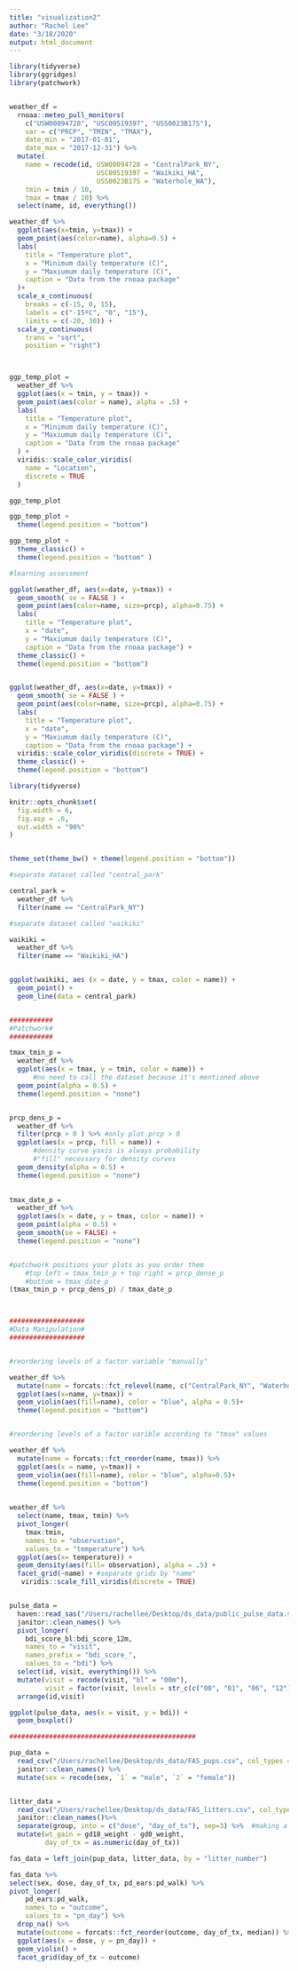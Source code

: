 ```yaml
---
title: "visualization2"
author: "Rachel Lee"
date: "3/18/2020"
output: html_document
---
```


```r
library(tidyverse)
library(ggridges)
library(patchwork)


weather_df = 
  rnoaa::meteo_pull_monitors(
    c("USW00094728", "USC00519397", "USS0023B17S"),
    var = c("PRCP", "TMIN", "TMAX"), 
    date_min = "2017-01-01",
    date_max = "2017-12-31") %>%
  mutate(
    name = recode(id, USW00094728 = "CentralPark_NY", 
                      USC00519397 = "Waikiki_HA",
                      USS0023B17S = "Waterhole_WA"),
    tmin = tmin / 10,
    tmax = tmax / 10) %>%
  select(name, id, everything())

weather_df %>%
  ggplot(aes(x=tmin, y=tmax)) +
  geom_point(aes(color=name), alpha=0.5) + 
  labs(
    title = "Temperature plot",
    x = "Minimum daily temperature (C)",
    y = "Maxiumum daily temperature (C)",
    caption = "Data from the rnoaa package"
  )+ 
  scale_x_continuous(
    breaks = c(-15, 0, 15), 
    labels = c("-15ºC", "0", "15"),
    limits = c(-20, 30)) + 
  scale_y_continuous(
    trans = "sqrt", 
    position = "right")



ggp_temp_plot = 
  weather_df %>% 
  ggplot(aes(x = tmin, y = tmax)) + 
  geom_point(aes(color = name), alpha = .5) + 
  labs(
    title = "Temperature plot",
    x = "Minimum daily temperature (C)",
    y = "Maxiumum daily temperature (C)",
    caption = "Data from the rnoaa package"
  ) + 
  viridis::scale_color_viridis(
    name = "Location", 
    discrete = TRUE
  )

ggp_temp_plot 

ggp_temp_plot + 
  theme(legend.position = "bottom")

ggp_temp_plot +
  theme_classic() +
  theme(legend.position = "bottom" ) 

#learning assessment

ggplot(weather_df, aes(x=date, y=tmax)) +
  geom_smooth( se = FALSE ) +
  geom_point(aes(color=name, size=prcp), alpha=0.75) +
  labs(
    title = "Temperature plot",
    x = "date",
    y = "Maxiumum daily temperature (C)",
    caption = "Data from the rnoaa package") +
  theme_classic() +
  theme(legend.position = "bottom")


ggplot(weather_df, aes(x=date, y=tmax)) +
  geom_smooth( se = FALSE ) +
  geom_point(aes(color=name, size=prcp), alpha=0.75) +
  labs(
    title = "Temperature plot",
    x = "date",
    y = "Maxiumum daily temperature (C)",
    caption = "Data from the rnoaa package") +
  viridis::scale_color_viridis(discrete = TRUE) + 
  theme_classic() +
  theme(legend.position = "bottom")

```



```r

library(tidyverse)

knitr::opts_chunk$set(
  fig.width = 6,
  fig.asp = .6,
  out.width = "90%"
)


theme_set(theme_bw() + theme(legend.position = "bottom"))

```



```r

#separate dataset called "central_park"

central_park = 
  weather_df %>%
  filter(name == "CentralPark_NY")

#separate dataset called "waikiki" 

waikiki = 
  weather_df %>% 
  filter(name == "Waikiki_HA")


ggplot(waikiki, aes (x = date, y = tmax, color = name)) +
  geom_point() +
  geom_line(data = central_park)


###########
#Patchwork#
###########

tmax_tmin_p = 
  weather_df %>%
  ggplot(aes(x = tmax, y = tmin, color = name)) +
      #no need to call the dataset because it's mentioned above
  geom_point(alpha = 0.5) +
  theme(legend.position = "none")


prcp_dens_p =
  weather_df %>%
  filter(prcp > 0 ) %>% #only plot prcp > 0
  ggplot(aes(x = prcp, fill = name)) +
      #density curve yaxis is always probability
      #"fill" necessary for density curves
  geom_density(alpha = 0.5) +
  theme(legend.position = "none")
  

tmax_date_p =
  weather_df %>%
  ggplot(aes(x = date, y = tmax, color = name)) +
  geom_point(alpha = 0.5) +
  geom_smooth(se = FALSE) +
  theme(legend.position = "none")


#patchwork positions your plots as you order them
    #top left = tmax_tmin_p + top right = prcp_dense_p
    #bottom = tmax_date_p
(tmax_tmin_p + prcp_dens_p) / tmax_date_p



###################
#Data Manipulation#
###################


#reordering levels of a factor variable "manually" 

weather_df %>%
  mutate(name = forcats::fct_relevel(name, c("CentralPark_NY", "Waterhole_WA", "Waikiki_HA")))  %>%
  ggplot(aes(x=name, y=tmax)) +
  geom_violin(aes(fill=name), color = "blue", alpha = 0.5)+
  theme(legend.position = "bottom")


#reordering levels of a factor varible according to "tmax" values

weather_df %>%
  mutate(name = forcats::fct_reorder(name, tmax)) %>%
  ggplot(aes(x = name, y=tmax)) +
  geom_violin(aes(fill=name), color = "blue", alpha=0.5)+
  theme(legend.position = "bottom")
  

weather_df %>%
  select(name, tmax, tmin) %>%
  pivot_longer(
    tmax:tmin,
    names_to = "observation",
    values_to = "temperature") %>%
  ggplot(aes(x= temperature)) +
  geom_density(aes(fill= observation), alpha = .5) +
  facet_grid(~name) + #separate grids by "name"
   viridis::scale_fill_viridis(discrete = TRUE)


pulse_data = 
  haven::read_sas("/Users/rachellee/Desktop/ds_data/public_pulse_data.sas7bdat") %>%
  janitor::clean_names() %>%
  pivot_longer(
    bdi_score_bl:bdi_score_12m,
    names_to = "visit",
    names_prefix = "bdi_score_",
    values_to = "bdi") %>%
  select(id, visit, everything()) %>%
  mutate(visit = recode(visit, "bl" = "00m"),
         visit = factor(visit, levels = str_c(c("00", "01", "06", "12"), "m"))) %>%
  arrange(id,visit)

ggplot(pulse_data, aes(x = visit, y = bdi)) +
  geom_boxplot()

###############################################

pup_data = 
  read_csv("/Users/rachellee/Desktop/ds_data/FAS_pups.csv", col_types = "ciiiii") %>%
  janitor::clean_names() %>%
  mutate(sex = recode(sex, `1` = "male", `2` = "female"))


litter_data = 
  read_csv("/Users/rachellee/Desktop/ds_data/FAS_litters.csv", col_types = "ccddiiii") %>%
  janitor::clean_names()%>%
  separate(group, into = c("dose", "day_of_tx"), sep=3) %>%  #making a single column into multiple columns
  mutate(wt_gain = gd18_weight - gd0_weight,
         day_of_tx = as.numeric(day_of_tx))

fas_data = left_join(pup_data, litter_data, by = "litter_number")

fas_data %>%
select(sex, dose, day_of_tx, pd_ears:pd_walk) %>%
pivot_longer(
    pd_ears:pd_walk,
    names_to = "outcome",
    values_to = "pn_day") %>%
  drop_na() %>%
  mutate(outcome = forcats::fct_reorder(outcome, day_of_tx, median)) %>%
  ggplot(aes(x = dose, y = pn_day)) + 
  geom_violin() +
  facet_grid(day_of_tx ~ outcome)
 


```

